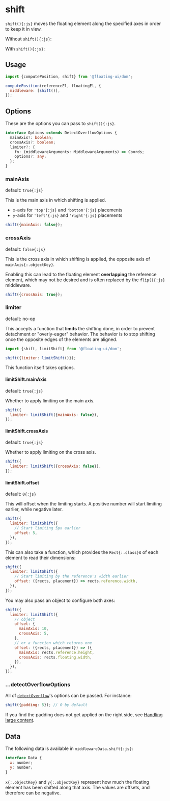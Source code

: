 # shift

`shift(){:js}` moves the floating element along the specified
axes in order to keep it in view.

Without `shift(){:js}`:

<Chrome>
  <Floating content="Floating wider than its reference">
    <div className="grid place-items-center w-32 h-32 border-2 border-gray-1000 border-dashed" />
  </Floating>
</Chrome>

With `shift(){:js}`:

<Chrome>
  <Floating
    content="Floating wider than its reference"
    middleware={[{name: 'shift'}]}
  >
    <div className="grid place-items-center w-32 h-32 border-2 border-gray-1000 border-dashed" />
  </Floating>
</Chrome>

## Usage

```js
import {computePosition, shift} from '@floating-ui/dom';

computePosition(referenceEl, floatingEl, {
  middleware: [shift()],
});
```

## Options

These are the options you can pass to `shift(){:js}`.

```ts
interface Options extends DetectOverflowOptions {
  mainAxis?: boolean;
  crossAxis?: boolean;
  limiter?: {
    fn: (middlewareArguments: MiddlewareArguments) => Coords;
    options?: any;
  };
}
```

### mainAxis

default: `true{:js}`

This is the main axis in which shifting is applied.

- `x`-axis for `'top'{:js}` and `'bottom'{:js}` placements
- `y`-axis for `'left'{:js}` and `'right'{:js}` placements

```js
shift({mainAxis: false});
```

### crossAxis

default: `false{:js}`

This is the cross axis in which shifting is applied, the opposite
axis of `mainAxis{:.objectKey}`.

Enabling this can lead to the floating element **overlapping**
the reference element, which may not be desired and is often
replaced by the `flip(){:js}` middleware.

```js
shift({crossAxis: true});
```

### limiter

default: no-op

This accepts a function that **limits** the shifting done, in
order to prevent detachment or "overly-eager" behavior. The
behavior is to stop shifting once the opposite edges of the
elements are aligned.

```js
import {shift, limitShift} from '@floating-ui/dom';

shift({limiter: limitShift()});
```

This function itself takes options.

#### limitShift.mainAxis

default: `true{:js}`

Whether to apply limiting on the main axis.

```js
shift({
  limiter: limitShift({mainAxis: false}),
});
```

#### limitShift.crossAxis

default: `true{:js}`

Whether to apply limiting on the cross axis.

```js
shift({
  limiter: limitShift({crossAxis: false}),
});
```

#### limitShift.offset

default: `0{:js}`

This will offset when the limiting starts. A positive number will
start limiting earlier, while negative later.

```js
shift({
  limiter: limitShift({
    // Start limiting 5px earlier
    offset: 5,
  }),
});
```

This can also take a function, which provides the
`Rect{:.class}`s of each element to read their dimensions:

```js
shift({
  limiter: limitShift({
    // Start limiting by the reference's width earlier
    offset: ({rects, placement}) => rects.reference.width,
  }),
});
```

You may also pass an object to configure both axes:

```js
shift({
  limiter: limitShift({
    // object
    offset: {
      mainAxis: 10,
      crossAxis: 5,
    },
    // or a function which returns one
    offset: ({rects, placement}) => ({
      mainAxis: rects.reference.height,
      crossAxis: rects.floating.width,
    }),
  }),
});
```

### ...detectOverflowOptions

All of [`detectOverflow`](/docs/detectOverflow#options)'s options
can be passed. For instance:

```js
shift({padding: 5}); // 0 by default
```

If you find the padding does not get applied on the right side,
see [Handling large content](/docs/misc#handling-large-content).

## Data

The following data is available in `middlewareData.shift{:js}`:

```js
interface Data {
  x: number;
  y: number;
}
```

`x{:.objectKey}` and `y{:.objectKey}` represent how much the
floating element has been shifted along that axis. The values are
offsets, and therefore can be negative.
